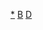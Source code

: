 {{asbox
|image=Medic template.svg
|subject=關於[[醫學家]]、[[醫師]]、[[護理師]]與[[藥劑師]]等人物的
|category=醫事人員小作品
|name=Template:Doctor-stub}}<noinclude>[[Category:醫事人員小作品|*]]
[[Category:醫學小作品模板|B]]
[[Category:科學家小作品模板|D]]</noinclude>